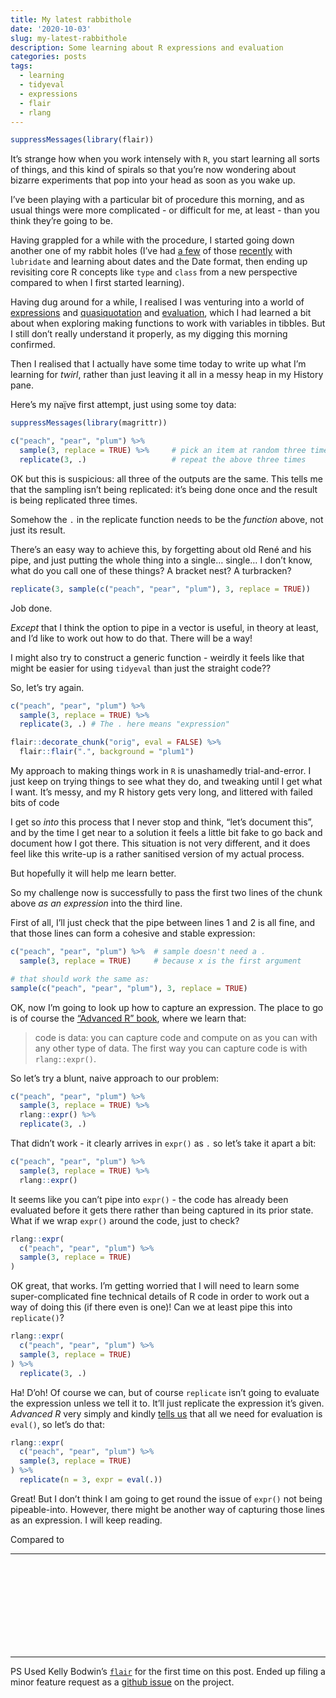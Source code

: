 ```yaml
---
title: My latest rabbithole
date: '2020-10-03'
slug: my-latest-rabbithole
description: Some learning about R expressions and evaluation
categories: posts
tags:
  - learning
  - tidyeval
  - expressions
  - flair
  - rlang
---
```


```r
suppressMessages(library(flair))
```

It's strange how when you work intensely with `R`, you start learning all sorts of things, and this kind of spirals so that you're now wondering about bizarre experiments that pop into your head as soon as you wake up.

I've been playing with a particular bit of procedure this morning, and as usual things were more complicated - or difficult for me, at least - than you think they're going to be.

Having grappled for a while with the procedure, I started going down another one of my rabbit holes (I've had
[a few][crc1]
of those
[recently][crc2]
with `lubridate` and learning about dates and the Date format, then ending up revisiting core R concepts like `type` and `class` from a new perspective compared to when I first started learning).

[crc1]: https://community.rstudio.com/t/unlist-converts-date-objects-back-to-numeric/83166
[crc2]: https://community.rstudio.com/t/why-does-lubridate-as-period-return-h-m-s-for-whole-day-periods/83159

Having dug around for a while, I realised I was venturing into a world of [expressions][adv-expr] and 
[quasiquotation][adv-quasi] and
[evaluation][adv-eval],
which I had learned a bit about when exploring making functions to work with variables in tibbles.
But I still don't really understand it properly, as my digging this morning confirmed.

[adv-expr]: https://adv-r.hadley.nz/expressions.html
[adv-quasi]: https://adv-r.hadley.nz/quasiquotation.html
[adv-eval]: https://adv-r.hadley.nz/evaluation.html

Then I realised that I actually have some time today to write up what I'm learning for *twirl*, rather than just leaving it all in a messy heap in my History pane.

Here's my na[ï][bug]ve first attempt, just using some toy data:

[bug]: https://github.com/rstudio/rstudio/issues/7954

```r
suppressMessages(library(magrittr))
```


```r
c("peach", "pear", "plum") %>%
  sample(3, replace = TRUE) %>%     # pick an item at random three times
  replicate(3, .)                   # repeat the above three times
```

OK but this is suspicious: all three of the outputs are the same.
This tells me that the sampling isn't being replicated:
it's being done once and the result is being replicated three times.

Somehow the `.` in the replicate function needs to be the _function_ above, not just its result.

There's an easy way to achieve this, by forgetting about old René and his pipe, and just putting the whole thing into a single... single... I don't know, what do you call one of these things? A bracket nest? A turbracken?

```r
replicate(3, sample(c("peach", "pear", "plum"), 3, replace = TRUE))  
```

Job done.

_Except_ that I think the option to pipe in a vector is useful, in theory at least, and I'd like to work out how to do that.
There will be a way!

I might also try to construct a generic function - weirdly it feels like that might be easier for using `tidyeval` than just the straight code??

So, let's try again. 

```r
c("peach", "pear", "plum") %>%
  sample(3, replace = TRUE) %>%
  replicate(3, .) # The . here means "expression"
```
```r
flair::decorate_chunk("orig", eval = FALSE) %>% 
  flair::flair(".", background = "plum1")
```


My approach to making things work in `R` is unashamedly trial-and-error.
I just keep on trying things to see what they do, and tweaking until I get what I want.
It's messy, and my R history gets very long, and littered with failed bits of code

I get so _into_ this process that I never stop and think, "let's document this", and by the time I get near to a solution it feels a little bit fake to go back and document how I got there.
This situation is not very different, and it does feel like this write-up is a rather sanitised version of my actual process.

But hopefully it will help me learn better.

So my challenge now is successfully to pass the first two lines of the chunk above _as an expression_ into the third line.

First of all, I'll just check that the pipe between lines 1 and 2 is all fine, and that those lines can form a cohesive and stable expression:

```r
c("peach", "pear", "plum") %>%  # sample doesn't need a . 
  sample(3, replace = TRUE)     # because x is the first argument

# that should work the same as:
sample(c("peach", "pear", "plum"), 3, replace = TRUE)
```

OK, now I'm going to look up how to capture an expression.
The place to go is of course the ["Advanced R" book][adv-r], where we learn that:

> code is data: you can capture code and compute on as you can with any other type of data. The first way you can capture code is with `rlang::expr()`.

[adv-r]: https://adv-r.hadley.nz/meta-big-picture.html

So let's try a blunt, naive approach to our problem:


```r
c("peach", "pear", "plum") %>%
  sample(3, replace = TRUE) %>%
  rlang::expr() %>%
  replicate(3, .)
```

That didn't work - it clearly arrives in `expr()` as `.` so let's take it apart a bit:

```r
c("peach", "pear", "plum") %>%
  sample(3, replace = TRUE) %>%
  rlang::expr()
```

It seems like you can't pipe into `expr()` - the code has already been evaluated before it gets there rather than being captured in its prior state.
What if we wrap `expr()` around the code, just to check?

```r
rlang::expr(
  c("peach", "pear", "plum") %>%
  sample(3, replace = TRUE)
)
```

OK great, that works.
I'm getting worried that I will need to learn some super-complicated fine technical details of R code in order to work out a way of doing this (if there even is one)!
Can we at least pipe this into `replicate()`?

```r
rlang::expr(
  c("peach", "pear", "plum") %>%
  sample(3, replace = TRUE)
) %>% 
  replicate(3, .)
```

Ha! D'oh!
Of course we can, but of course `replicate` isn't going to evaluate the expression unless we tell it to.
It'll just replicate the expression it's given.
_Advanced R_ very simply and kindly [tells us][adv-eval] that all we need for evaluation is `eval()`, so let's do that:

```r
rlang::expr(
  c("peach", "pear", "plum") %>%
  sample(3, replace = TRUE)
) %>% 
  replicate(n = 3, expr = eval(.))
```

Great!
But I don't think I am going to get round the issue of `expr()` not being pipeable-into.
However, there might be another way of capturing those lines as an expression.
I will keep reading.

Compared to 






---

<br /><br />
<br /><br />
<br /><br />
<br /><br />

---

PS Used Kelly Bodwin's
[`flair`][flair]
for the first time on this post.
Ended up filing a minor feature request as a
[github issue][flair-issue]
on the project.

[flair]: https://r-for-educators.github.io/flair/
[flair-issue]: https://github.com/r-for-educators/flair/issues/26
